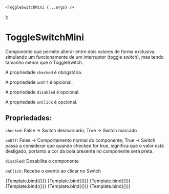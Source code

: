 <!-- ToggleSwitch.stories.mdx -->


<Meta title="ToggleSwitchMini" component={ToggleSwitchMini} />

    <ToggleSwitchMini {...args} />
);

# ToggleSwitchMini

Componente que permite alterar entre dois valores de forma exclusíva, simulando um funcionamente de um interruptor (toggle switch), mas
tendo tamanho menor que o ToggleSwitch.

A propriedade `checked` é obrigatória.

A propriedade `onOff` é opcional.

A propriedade `disabled` é opcional.

A propriedade `onClick` é opcional.

## Propriedades:

`checked`: False -> Switch desmarcado; True -> Switch marcado

`onOff`: False -> Comportamento normal do componente; True -> Switch passa a considerar que quando checked for true, significa que o valor está desligado,
                  portanto a cor da bola presente no componente será preta.

`disabled`: Desabilita o componente

`onClick`: Recebe o evento ao clicar no Switch

<Canvas>
  <Story
    name="left-option"
    argTypes={{
      checked: { control: 'boolean' },
      disabled: { control: 'boolean' },
      label: { control: 'text' },
      onOff: { control: 'boolean' },
      style: { control: 'object' },
      onClick: { action: 'clicked' },
    }}
    args={{
      checked: false,
      onOff: false
    }}>
    {Template.bind({})}
  </Story>
  <Story
    name="right-option"
    argTypes={{
      checked: { control: 'boolean' },
      disabled: { control: 'boolean' },
      label: { control: 'text' },
      onOff: { control: 'boolean' },
      style: { control: 'object' },
      onClick: { action: 'clicked' },
    }}
    args={{
      checked: true,
      onOff: false
    }}>
    {Template.bind({})}
  </Story>
  <Story
    name="left-option-onOff"
    argTypes={{
      checked: { control: 'boolean' },
      disabled: { control: 'boolean' },
      label: { control: 'text' },
      onOff: { control: 'boolean' },
      style: { control: 'object' },
      onClick: { action: 'clicked' },
    }}
    args={{
      checked: false,
      onOff: true
    }}>
    {Template.bind({})}
  </Story>
  <Story
    name="right-option-onOff"
    argTypes={{
      checked: { control: 'boolean' },
      disabled: { control: 'boolean' },
      label: { control: 'text' },
      onOff: { control: 'boolean' },
      style: { control: 'object' },
      onClick: { action: 'clicked' },
    }}
    args={{
      checked: true,
      onOff: true
    }}>
    {Template.bind({})}
  </Story>
  <Story
    name="disabled"
    argTypes={{
      checked: { control: 'boolean' },
      disabled: { control: 'boolean' },
      label: { control: 'text' },
      onOff: { control: 'boolean' },
      style: { control: 'object' },
      onClick: { action: 'clicked' },
    }}
    args={{
      checked: false,
      disabled: true,
      onClick: action('onClick event')
    }}>
    {Template.bind({})}
  </Story>
  <Story
    name="styled switch"
    argTypes={{
      checked: { control: 'boolean' },
      disabled: { control: 'boolean' },
      label: { control: 'text' },
      onOff: { control: 'boolean' },
      style: { control: 'object' },
      onClick: { action: 'clicked' },
    }}
    args={{
      checked: false,
      label: 'Teste',
      style: {
        margin: '20px',
      }
    }}>
    {Template.bind({})}
  </Story>
</Canvas>
